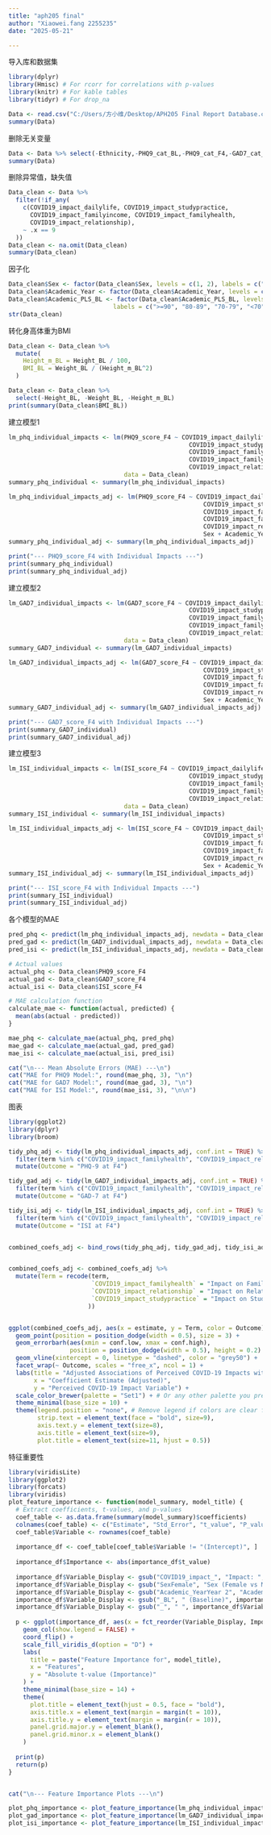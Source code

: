 ---
title: "aph205 final"
author: "Xiaowei.fang 2255235"
date: "2025-05-21"

---
导入库和数据集
```{r}

library(dplyr)
library(Hmisc) # For rcorr for correlations with p-values
library(knitr) # For kable tables
library(tidyr) # For drop_na

Data <- read.csv("C:/Users/方小维/Desktop/APH205 Final Report Database.csv", header=TRUE)
summary(Data)
```
删除无关变量
```{r}
Data <- Data %>% select(-Ethnicity,-PHQ9_cat_BL,-PHQ9_cat_F4,-GAD7_cat_BL,-GAD7_cat_F4,-ISI_cat_BL,-ISI_cat_F4,-COVID19_impact_score,-ID,-Origin_cat,-Age_BL,-Sibling_BL,-Morbidity_P_BL,-Morbidity_S_BL)
summary(Data)
```
删除异常值，缺失值
```{r}

Data_clean <- Data %>%
  filter(!if_any(
    c(COVID19_impact_dailylife, COVID19_impact_studypractice, 
      COVID19_impact_familyincome, COVID19_impact_familyhealth, 
      COVID19_impact_relationship),
    ~ .x == 9  
  ))
Data_clean <- na.omit(Data_clean)
summary(Data_clean)
```
因子化
```{r}
Data_clean$Sex <- factor(Data_clean$Sex, levels = c(1, 2), labels = c("Male", "Female"))
Data_clean$Academic_Year <- factor(Data_clean$Academic_Year, levels = c(1, 2), labels = c("Year 1", "Year 2"))
Data_clean$Academic_PLS_BL <- factor(Data_clean$Academic_PLS_BL, levels = c(1, 2, 3, 4, 5), 
                             labels = c(">=90", "80-89", "70-79", "<70", "Unknown"), ordered = TRUE)
str(Data_clean)
```
转化身高体重为BMI
```{r}
Data_clean <- Data_clean %>%
  mutate(
    Height_m_BL = Height_BL / 100,  
    BMI_BL = Weight_BL / (Height_m_BL^2)
  )

Data_clean <- Data_clean %>%
  select(-Height_BL, -Weight_BL, -Height_m_BL)
print(summary(Data_clean$BMI_BL))
```
建立模型1
```{r}
lm_phq_individual_impacts <- lm(PHQ9_score_F4 ~ COVID19_impact_dailylife +
                                                  COVID19_impact_studypractice +
                                                  COVID19_impact_familyincome +
                                                  COVID19_impact_familyhealth +
                                                  COVID19_impact_relationship,
                                data = Data_clean)
summary_phq_individual <- summary(lm_phq_individual_impacts)

lm_phq_individual_impacts_adj <- lm(PHQ9_score_F4 ~ COVID19_impact_dailylife +
                                                      COVID19_impact_studypractice +
                                                      COVID19_impact_familyincome +
                                                      COVID19_impact_familyhealth +
                                                      COVID19_impact_relationship +
                                                      Sex + Academic_Year+BMI_BL+Academic_PLS_BL+PHQ9_score_BL+GAD7_score_BL+ ISI_score_BL,data = Data_clean)
summary_phq_individual_adj <- summary(lm_phq_individual_impacts_adj)

print("--- PHQ9_score_F4 with Individual Impacts ---")
print(summary_phq_individual)
print(summary_phq_individual_adj)
```
建立模型2
```{r}
lm_GAD7_individual_impacts <- lm(GAD7_score_F4 ~ COVID19_impact_dailylife +
                                                  COVID19_impact_studypractice +
                                                  COVID19_impact_familyincome +
                                                  COVID19_impact_familyhealth +
                                                  COVID19_impact_relationship,
                                data = Data_clean)
summary_GAD7_individual <- summary(lm_GAD7_individual_impacts)

lm_GAD7_individual_impacts_adj <- lm(GAD7_score_F4 ~ COVID19_impact_dailylife +
                                                      COVID19_impact_studypractice +
                                                      COVID19_impact_familyincome +
                                                      COVID19_impact_familyhealth +
                                                      COVID19_impact_relationship +
                                                      Sex + Academic_Year+BMI_BL+Academic_PLS_BL+PHQ9_score_BL+GAD7_score_BL+ ISI_score_BL, data = Data_clean)
summary_GAD7_individual_adj <- summary(lm_GAD7_individual_impacts_adj)

print("--- GAD7_score_F4 with Individual Impacts ---")
print(summary_GAD7_individual)
print(summary_GAD7_individual_adj)
```
建立模型3
```{r}
lm_ISI_individual_impacts <- lm(ISI_score_F4 ~ COVID19_impact_dailylife +
                                                  COVID19_impact_studypractice +
                                                  COVID19_impact_familyincome +
                                                  COVID19_impact_familyhealth +
                                                  COVID19_impact_relationship,
                                data = Data_clean)
summary_ISI_individual <- summary(lm_ISI_individual_impacts)

lm_ISI_individual_impacts_adj <- lm(ISI_score_F4 ~ COVID19_impact_dailylife +
                                                      COVID19_impact_studypractice +
                                                      COVID19_impact_familyincome +
                                                      COVID19_impact_familyhealth +
                                                      COVID19_impact_relationship +
                                                      Sex + Academic_Year+BMI_BL+Academic_PLS_BL+PHQ9_score_BL+GAD7_score_BL+ ISI_score_BL,data = Data_clean)
summary_ISI_individual_adj <- summary(lm_ISI_individual_impacts_adj)

print("--- ISI_score_F4 with Individual Impacts ---")
print(summary_ISI_individual)
print(summary_ISI_individual_adj)
```
各个模型的MAE
```{r}
pred_phq <- predict(lm_phq_individual_impacts_adj, newdata = Data_clean)
pred_gad <- predict(lm_GAD7_individual_impacts_adj, newdata = Data_clean)
pred_isi <- predict(lm_ISI_individual_impacts_adj, newdata = Data_clean)

# Actual values
actual_phq <- Data_clean$PHQ9_score_F4
actual_gad <- Data_clean$GAD7_score_F4
actual_isi <- Data_clean$ISI_score_F4

# MAE calculation function
calculate_mae <- function(actual, predicted) {
  mean(abs(actual - predicted))
}

mae_phq <- calculate_mae(actual_phq, pred_phq)
mae_gad <- calculate_mae(actual_gad, pred_gad)
mae_isi <- calculate_mae(actual_isi, pred_isi)

cat("\n--- Mean Absolute Errors (MAE) ---\n")
cat("MAE for PHQ9 Model:", round(mae_phq, 3), "\n")
cat("MAE for GAD7 Model:", round(mae_gad, 3), "\n")
cat("MAE for ISI Model:", round(mae_isi, 3), "\n\n")

```
图表
```{r}
library(ggplot2)
library(dplyr)
library(broom) 

tidy_phq_adj <- tidy(lm_phq_individual_impacts_adj, conf.int = TRUE) %>%
  filter(term %in% c("COVID19_impact_familyhealth", "COVID19_impact_relationship", "COVID19_impact_studypractice")) %>%
  mutate(Outcome = "PHQ-9 at F4")

tidy_gad_adj <- tidy(lm_GAD7_individual_impacts_adj, conf.int = TRUE) %>%
  filter(term %in% c("COVID19_impact_familyhealth", "COVID19_impact_relationship", "COVID19_impact_studypractice")) %>%
  mutate(Outcome = "GAD-7 at F4")

tidy_isi_adj <- tidy(lm_ISI_individual_impacts_adj, conf.int = TRUE) %>%
  filter(term %in% c("COVID19_impact_familyhealth", "COVID19_impact_relationship", "COVID19_impact_studypractice")) %>%
  mutate(Outcome = "ISI at F4")


combined_coefs_adj <- bind_rows(tidy_phq_adj, tidy_gad_adj, tidy_isi_adj)


combined_coefs_adj <- combined_coefs_adj %>%
  mutate(Term = recode(term,
                       `COVID19_impact_familyhealth` = "Impact on Family Health",
                       `COVID19_impact_relationship` = "Impact on Relationships",
                       `COVID19_impact_studypractice` = "Impact on Study Practice"
                      ))


ggplot(combined_coefs_adj, aes(x = estimate, y = Term, color = Outcome)) +
  geom_point(position = position_dodge(width = 0.5), size = 3) +
  geom_errorbarh(aes(xmin = conf.low, xmax = conf.high),
                 position = position_dodge(width = 0.5), height = 0.2) +
  geom_vline(xintercept = 0, linetype = "dashed", color = "grey50") +
  facet_wrap(~ Outcome, scales = "free_x", ncol = 1) + 
  labs(title = "Adjusted Associations of Perceived COVID-19 Impacts with Mental Health Symptoms",
       x = "Coefficient Estimate (Adjusted)",
       y = "Perceived COVID-19 Impact Variable") +
  scale_color_brewer(palette = "Set1") + # Or any other palette you prefer
  theme_minimal(base_size = 10) +
  theme(legend.position = "none", # Remove legend if colors are clear from facets
        strip.text = element_text(face = "bold", size=9),
        axis.text.y = element_text(size=8),
        axis.title = element_text(size=9),
        plot.title = element_text(size=11, hjust = 0.5))
```


特征重要性
```{r}
library(viridisLite)
library(ggplot2)
library(forcats)
library(viridis)
plot_feature_importance <- function(model_summary, model_title) {
  # Extract coefficients, t-values, and p-values
  coef_table <- as.data.frame(summary(model_summary)$coefficients)
  colnames(coef_table) <- c("Estimate", "Std_Error", "t_value", "P_value")
  coef_table$Variable <- rownames(coef_table)
  
  importance_df <- coef_table[coef_table$Variable != "(Intercept)", ]
  
  importance_df$Importance <- abs(importance_df$t_value)
  
  importance_df$Variable_Display <- gsub("COVID19_impact_", "Impact: ", importance_df$Variable)
  importance_df$Variable_Display <- gsub("SexFemale", "Sex (Female vs Male)", importance_df$Variable_Display)
  importance_df$Variable_Display <- gsub("Academic_YearYear 2", "Academic Year (Y2 vs Y1)", importance_df$Variable_Display)
  importance_df$Variable_Display <- gsub("_BL", " (Baseline)", importance_df$Variable_Display)
  importance_df$Variable_Display <- gsub("_", " ", importance_df$Variable_Display)
  
  p <- ggplot(importance_df, aes(x = fct_reorder(Variable_Display, Importance), y = Importance, fill = Variable_Display)) +
    geom_col(show.legend = FALSE) +
    coord_flip() +
    scale_fill_viridis_d(option = "D") + 
    labs(
      title = paste("Feature Importance for", model_title),
      x = "Features",
      y = "Absolute t-value (Importance)"
    ) +
    theme_minimal(base_size = 14) +
    theme(
      plot.title = element_text(hjust = 0.5, face = "bold"),
      axis.title.x = element_text(margin = margin(t = 10)),
      axis.title.y = element_text(margin = margin(r = 10)),
      panel.grid.major.y = element_blank(), 
      panel.grid.minor.x = element_blank()
    )
  
  print(p)
  return(p) 
}


cat("\n--- Feature Importance Plots ---\n")

plot_phq_importance <- plot_feature_importance(lm_phq_individual_impacts_adj, "PHQ9 Score Model")
plot_gad_importance <- plot_feature_importance(lm_GAD7_individual_impacts_adj, "GAD7 Score Model")
plot_isi_importance <- plot_feature_importance(lm_ISI_individual_impacts_adj, "ISI Score Model")
```

